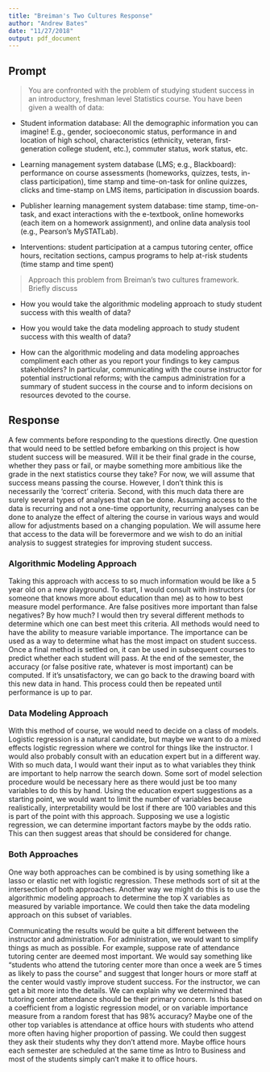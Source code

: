 ```yaml
---
title: "Breiman's Two Cultures Response"
author: "Andrew Bates"
date: "11/27/2018"
output: pdf_document
---
```


## Prompt


> You are confronted with the problem of studying student success in an introductory, freshman level Statistics course.  You have been given a wealth of data:

- Student information database: All the demographic information you can imagine! E.g., gender, socioeconomic status, performance in and location of high school, characteristics (ethnicity, veteran, first-generation college student, etc.), commuter status, work status, etc.

- Learning management system database (LMS; e.g., Blackboard): performance on course assessments (homeworks, quizzes, tests, in-class participation), time stamp and time-on-task for online quizzes, clicks and time-stamp on LMS items, participation in discussion boards.

- Publisher learning management system database: time stamp, time-on-task, and exact interactions with the e-textbook, online homeworks (each item on a homework assignment), and online data analysis tool (e.g., Pearson's MySTATLab).

- Interventions: student participation at a campus tutoring center, office hours, recitation sections, campus programs to help at-risk students (time stamp and time spent)

\vspace{20pt}

> Approach this problem from Breiman's two cultures framework. Briefly discuss

- How you would take the algorithmic modeling approach to study student success with this wealth of data?

- How you would take the data modeling approach to study student success with this wealth of data?

- How can the algorithmic modeling and data modeling approaches compliment each other as you report your findings to key campus stakeholders?  In particular, communicating with the course instructor for potential instructional reforms; with the campus administration for a summary of student success in the course and to inform decisions on resources devoted to the course.




## Response

A few comments before responding to the questions directly. One question that would need to be settled before embarking on this project is how student success will be measured. Will it be their final grade in the course, whether they pass or fail, or maybe something more ambitious like the grade in the next statistics course they take? For now, we will assume that success means passing the course. However, I don't think this is necessarily the 'correct' criteria. Second, with this much data there are surely several types of analyses that can be done. Assuming access to the data is recurring and not a one-time opportunity, recurring analyses can be done to analyze the effect of altering the course in various ways and would allow for adjustments based on a changing population. We will assume here that access to the data will be forevermore and we wish to do an initial analysis to suggest strategies for improving student success.


### Algorithmic Modeling Approach

Taking this approach with access to so much information would be like a 5 year old on a new playground. To start, I would consult with instructors (or someone that knows more about education than me) as to how to best measure model performance. Are false positives more important than false negatives? By how much? I would then try several different methods to determine which one can best meet this criteria. All methods would need to have the ability to measure variable importance. The importance can be used as a way to determine what has the most impact on student success. Once a final method is settled on, it can be used in subsequent courses to predict whether each student will pass. At the end of the semester, the accuracy (or false positive rate, whatever is most important) can be computed. If it's unsatisfactory, we can go back to the drawing board with this new data in hand. This process could then be repeated until performance is up to par.

### Data Modeling Approach

With this method of course, we would need to decide on a class of models. Logistic regression is a natural candidate, but maybe we want to do a mixed effects logistic regression where we control for things like the instructor. I would also probably consult with an education expert but in a different way. With so much data, I would want their input as to what variables they think are important to help narrow the search down. Some sort of model selection procedure would be necessary here as there would just be too many variables to do this by hand. Using the education expert suggestions as a starting point, we would want to limit the number of variables because realistically, interpretability would be lost if there are 100 variables and this is part of the point with this approach. Supposing we use a logistic regression, we can determine important factors maybe by the odds ratio. This can then suggest areas that should be considered for change.


### Both Approaches

One way both approaches can be combined is by using something like a lasso or elastic net with logistic regression. These methods sort of sit at the intersection of both approaches. Another way we might do this is to use the algorithmic modeling approach to determine the top X variables as measured by variable importance. We could then take the data modeling approach on this subset of variables.

Communicating the results would be quite a bit different between the instructor and administration. For administration, we would want to simplify things as much as possible. For example, suppose rate of attendance tutoring center are deemed most important. We would say something like "students who attend the tutoring center more than once a week are 5 times as likely to pass the course" and suggest that longer hours or more staff at the center would vastly improve student success. For the instructor, we can get a bit more into the details. We can explain why we determined that tutoring center attendance should be their primary concern. Is this based on a coefficient from a logistic regression model, or on variable importance measure from a random forest that has 98% accuracy? Maybe one of the other top variables is attendance at office hours with students who attend more often having higher proportion of passing. We could then suggest they ask their students why they don't attend more. Maybe office hours each semester are scheduled at the same time as Intro to Business and most of the students simply can't make it to office hours.










